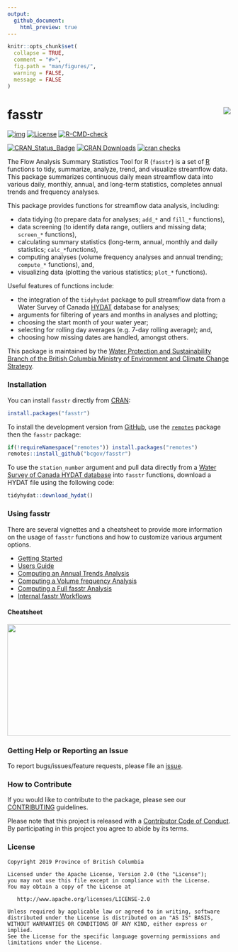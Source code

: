 ```yaml
---
output:
  github_document:
    html_preview: true
---
```


<!--
Copyright 2019 Province of British Columbia

Licensed under the Apache License, Version 2.0 (the "License");
you may not use this file except in compliance with the License.
You may obtain a copy of the License at

http://www.apache.org/licenses/LICENSE-2.0

Unless required by applicable law or agreed to in writing, software distributed under the License is distributed on an "AS IS" BASIS,
WITHOUT WARRANTIES OR CONDITIONS OF ANY KIND, either express or implied.
See the License for the specific language governing permissions and limitations under the License.
-->

```r
knitr::opts_chunk$set(
  collapse = TRUE,
  comment = "#>",
  fig.path = "man/figures/",
  warning = FALSE,
  message = FALSE
)
```

# fasstr <img src="man/figures/fasstr.png" align="right" />

<!-- badges: start -->
[![img](https://img.shields.io/badge/Lifecycle-Stable-97ca00)](https://github.com/bcgov/repomountie/blob/master/doc/lifecycle-badges.md)
[![License](https://img.shields.io/badge/License-Apache%202.0-blue.svg)](https://opensource.org/licenses/Apache-2.0) 
[![R-CMD-check](https://github.com/bcgov/fasstr/workflows/R-CMD-check/badge.svg)](https://github.com/bcgov/fasstr/actions)

[![CRAN\_Status\_Badge](https://www.r-pkg.org/badges/version/fasstr)](https://cran.r-project.org/package=fasstr) [![CRAN Downloads](https://cranlogs.r-pkg.org/badges/fasstr?color=brightgreen)](https://CRAN.R-project.org/package=fasstr) [![cran checks](https://cranchecks.info/badges/worst/fasstr)](https://CRAN.R-project.org/web/checks/check_results_fasstr.html)
<!-- badges: end -->


The Flow Analysis Summary Statistics Tool for R (`fasstr`) is a set of [R](http://www.r-project.org) functions to tidy, summarize, analyze, trend, and visualize streamflow data. This package summarizes continuous daily mean streamflow data into various daily, monthly, annual, and long-term statistics, completes annual trends and frequency analyses.

This package provides functions for streamflow data analysis, including:

- data tidying (to prepare data for analyses; `add_*` and `fill_*` functions),
- data screening (to identify data range, outliers and missing data; `screen_*` functions),
- calculating summary statistics (long-term, annual, monthly and daily statistics; `calc_*`functions),
- computing analyses (volume frequency analyses and annual trending; `compute_*` functions), and,
- visualizing data (plotting the various statistics; `plot_*` functions).

Useful features of functions include:

- the integration of the `tidyhydat` package to pull streamflow data from a Water Survey of Canada [HYDAT](https://www.canada.ca/en/environment-climate-change/services/water-overview/quantity/monitoring/survey/data-products-services/national-archive-hydat.html) database for analyses;
- arguments for filtering of years and months in analyses and plotting;
- choosing the start month of your water year;
- selecting for rolling day averages (e.g. 7-day rolling average); and,
- choosing how missing dates are handled, amongst others.

This package is maintained by the [Water Protection and Sustainability Branch of the British Columbia Ministry of Environment and Climate Change Strategy](https://www2.gov.bc.ca/gov/content/environment/air-land-water/water).

### Installation

You can install `fasstr` directly from [CRAN](https://cran.r-project.org/package=fasstr):

```r
install.packages("fasstr")
```

To install the development version from [GitHub](https://github.com/bcgov/fasstr), use the [`remotes`](https://cran.r-project.org/package=remotes) package then the `fasstr` package:

```r
if(!requireNamespace("remotes")) install.packages("remotes")
remotes::install_github("bcgov/fasstr")
```

To use the `station_number` argument and pull data directly from a [Water Survey of Canada HYDAT database](https://www.canada.ca/en/environment-climate-change/services/water-overview/quantity/monitoring/survey/data-products-services/national-archive-hydat.html) into `fasstr` functions, download a HYDAT file using the following code:

```r
tidyhydat::download_hydat()
```


### Using fasstr

There are several vignettes and a cheatsheet to provide more information on the usage of `fasstr` functions and how to customize various argument options.

- [Getting Started](https://bcgov.github.io/fasstr/articles/fasstr.html)
- [Users Guide](https://bcgov.github.io/fasstr/articles/fasstr_users_guide.html)
- [Computing an Annual Trends Analysis](https://bcgov.github.io/fasstr/articles/fasstr_trending_analysis.html)
- [Computing a Volume frequency Analysis](https://bcgov.github.io/fasstr/articles/fasstr_frequency_analysis.html)
- [Computing a Full fasstr Analysis](https://bcgov.github.io/fasstr/articles/fasstr_full_analysis.html)
- [Internal fasstr Workflows](https://bcgov.github.io/fasstr/articles/fasstr_under_the_hood.html)

#### Cheatsheet

<a href="https://github.com/bcgov/fasstr/raw/master/fasstr_cheatsheet.pdf"><img src="man/figures/fasstr_cheatsheet.png" width="630" height="252"/></a>


### Getting Help or Reporting an Issue

To report bugs/issues/feature requests, please file an [issue](https://github.com/bcgov/fasstr/issues/).

### How to Contribute

If you would like to contribute to the package, please see our 
[CONTRIBUTING](CONTRIBUTING.md) guidelines.

Please note that this project is released with a [Contributor Code of Conduct](CODE_OF_CONDUCT.md). By participating in this project you agree to abide by its terms.

### License

    Copyright 2019 Province of British Columbia

    Licensed under the Apache License, Version 2.0 (the "License");
    you may not use this file except in compliance with the License.
    You may obtain a copy of the License at 

       http://www.apache.org/licenses/LICENSE-2.0

    Unless required by applicable law or agreed to in writing, software
    distributed under the License is distributed on an "AS IS" BASIS,
    WITHOUT WARRANTIES OR CONDITIONS OF ANY KIND, either express or implied.
    See the License for the specific language governing permissions and
    limitations under the License.
